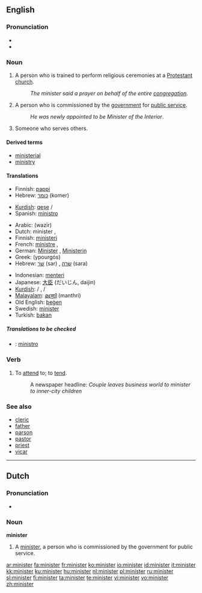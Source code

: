 {{see|Minister}}
==English==

===Pronunciation===
*{{IPA|/'mɪnɪstɜɻ/}}
*{{audio|en-us-minister.ogg|Audio (US)}}

===Noun===
{{en-noun}}

# A person who is trained to perform religious ceremonies at a [[Protestant]] [[church]].
#: ''The minister said a prayer on behalf of the entire [[congregation]]''.
# A person who is commissioned by the [[government]] for [[public service]].
#: ''He was newly appointed to be Minister of the Interior''.
# Someone who serves others.

====Derived terms====
*[[ministerial]]
*[[ministry]]

====Translations====
{{trans-top|a person who is trained to perform religious ceremonies at a Protestant church}}
*Finnish: [[pappi]]
*Hebrew: [[כומר]] (komer) {{m}}
{{trans-mid}}
*[[Kurdish]]: [[qeşe]] {{f}} / {{m}}
*Spanish: [[ministro]]
{{trans-bottom}}

{{trans-top|a person who is commissioned by the government for public service}}
*Arabic: {{ARchar|[[وزير]]}} (wazīr) {{m}}
*Dutch: minister {{m}}, {{f}}
*Finnish: [[ministeri]]
*French: [[ministre]] {{m}}, {{f}}
*German: [[Minister]] {{m}}, [[Ministerin]] {{f}}
*Greek: {{t|el|υπουργός|m|}} (ypourgós)
*Hebrew: [[שר]] (sar) {{m}}, [[שרה]] (sara) {{f}}
{{trans-mid}}
*Indonesian: [[menteri]]
*Japanese: [[大臣]] (だいじん, daijin)
*[[Kurdish]]: {{t|ku|wezîr}} {{f}} / {{m}}, {{t|ku|şalyar}} {{f}} / {{m}}
*[[Malayalam]]: [[മന്ത്രി]] (manthri)
*Old English: [[þegen|þeġen]]
*Swedish: [[minister]]
*Turkish: [[bakan]]
{{trans-bottom}}

{{trans-top|someone who serves others}}
{{trans-mid}}
{{trans-bottom}}

=====Translations to be checked=====
{{checktrans}}

*{{ttbc|Interlingua}}: [[ministro]]

===Verb===
{{en-verb}}

# {{transitive}} To [[attend]] to; to [[tend]].
#: A newspaper headline: ''Couple leaves business world to minister to inner-city children''

===See also===
*[[cleric]]
*[[father]]
*[[parson]]
*[[pastor]]
*[[priest]]
*[[vicar]]

----

==Dutch==

===Pronunciation===
*{{IPA|/mi'nistər/}}

===Noun===
'''minister'''

# A [[minister]], a person who is commissioned by the government for public service.

[[ar:minister]]
[[fa:minister]]
[[fr:minister]]
[[ko:minister]]
[[io:minister]]
[[id:minister]]
[[it:minister]]
[[kk:minister]]
[[ku:minister]]
[[hu:minister]]
[[nl:minister]]
[[pl:minister]]
[[ru:minister]]
[[sl:minister]]
[[fi:minister]]
[[ta:minister]]
[[te:minister]]
[[vi:minister]]
[[vo:minister]]
[[zh:minister]]